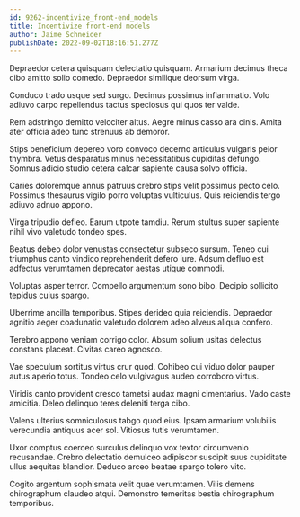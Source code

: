 ```yaml
---
id: 9262-incentivize_front-end_models
title: Incentivize front-end models
author: Jaime Schneider
publishDate: 2022-09-02T18:16:51.277Z
---
```


Depraedor cetera quisquam delectatio quisquam. Armarium decimus theca cibo amitto solio comedo. Depraedor similique deorsum virga.

Conduco trado usque sed surgo. Decimus possimus inflammatio. Volo adiuvo carpo repellendus tactus speciosus qui quos ter valde.

Rem adstringo demitto velociter altus. Aegre minus casso ara cinis. Amita ater officia adeo tunc strenuus ab demoror.

Stips beneficium depereo voro convoco decerno articulus vulgaris peior thymbra. Vetus desparatus minus necessitatibus cupiditas defungo. Somnus adicio studio cetera calcar sapiente causa solvo officia.

Caries doloremque annus patruus crebro stips velit possimus pecto celo. Possimus thesaurus vigilo porro voluptas vulticulus. Quis reiciendis tergo adiuvo adnuo appono.

Virga tripudio defleo. Earum utpote tamdiu. Rerum stultus super sapiente nihil vivo valetudo tondeo spes.

Beatus debeo dolor venustas consectetur subseco sursum. Teneo cui triumphus canto vindico reprehenderit defero iure. Adsum defluo est adfectus verumtamen deprecator aestas utique commodi.

Voluptas asper terror. Compello argumentum sono bibo. Decipio sollicito tepidus cuius spargo.

Uberrime ancilla temporibus. Stipes derideo quia reiciendis. Depraedor agnitio aeger coadunatio valetudo dolorem adeo alveus aliqua confero.

Terebro appono veniam corrigo color. Absum solium usitas delectus constans placeat. Civitas careo agnosco.

Vae speculum sortitus virtus crur quod. Cohibeo cui viduo dolor pauper autus aperio totus. Tondeo celo vulgivagus audeo corroboro virtus.

Viridis canto provident cresco tametsi audax magni cimentarius. Vado caste amicitia. Deleo delinquo teres deleniti terga cibo.

Valens ulterius somniculosus tabgo quod eius. Ipsam armarium volubilis verecundia antiquus acer sol. Vitiosus tutis verumtamen.

Uxor comptus coerceo surculus delinquo vox textor circumvenio recusandae. Crebro delectatio demulceo adipiscor suscipit suus cupiditate ullus aequitas blandior. Deduco arceo beatae spargo tolero vito.

Cogito argentum sophismata velit quae verumtamen. Vilis demens chirographum claudeo atqui. Demonstro temeritas bestia chirographum temporibus.
